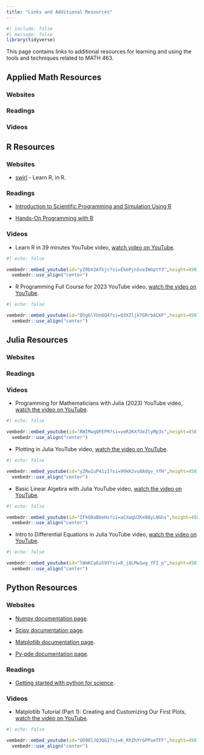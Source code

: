 ```yaml
---
title: "Links and Additional Resources"
---
```


```r
#| include: false
#| message: false
library(tidyverse)
```


This page contains links to additional resources for learning and using the tools and techniques related to MATH 463.

## Applied Math Resources

### Websites

### Readings

### Videos

## R Resources

### Websites

* [swirl](https://swirlstats.com/) - Learn R, in R.

### Readings

* [Introduction to Scientific Programming and Simulation Using R](https://nyu-cdsc.github.io/learningr/assets/simulation.pdf)

* [Hands-On Programming with R](https://rstudio-education.github.io/hopr/)

### Videos

*  Learn R in 39 minutes YouTube video, [watch video on YouTube](https://youtu.be/yZ0bV2Afkjc?si=EkmPjn5veIWGptY3).
  
```r
#| echo: false

vembedr::embed_youtube(id="yZ0bV2Afkjc?si=EkmPjn5veIWGptY3",height=450) %>%
  vembedr::use_align("center")
```

*  R Programming Full Course for 2023 YouTube video, [watch the video on YouTube](https://www.youtube.com/live/Q5g6lYUn6Q4?si=Q3XZljkTGRrbACKP).
  
```r
#| echo: false

vembedr::embed_youtube(id="Q5g6lYUn6Q4?si=Q3XZljkTGRrbACKP",height=450) %>%
  vembedr::use_align("center")
```

## Julia Resources

### Websites

### Readings

### Videos

*  Programming for Mathematicians with Julia (2023) YouTube video, [watch the video on YouTube](https://youtu.be/RWIMwqQFEPM?si=veR2KXfUeZlyMp3s).
  
```r
#| echo: false

vembedr::embed_youtube(id="RWIMwqQFEPM?si=veR2KXfUeZlyMp3s",height=450) %>%
  vembedr::use_align("center")
```


*  Plotting in Julia YouTube video, [watch the video on YouTube](https://youtu.be/yZRw1uP41zI?si=99kK2vu8Adgv_YfH).
  
```r
#| echo: false

vembedr::embed_youtube(id="yZRw1uP41zI?si=99kK2vu8Adgv_YfH",height=450) %>%
  vembedr::use_align("center")
```


*  Basic Linear Algebra with Julia YouTube video, [watch the video on YouTube](https://youtu.be/IFkQ0aB6eHs?si=aCXwqUZKeB8yLNGh).
  
```r
#| echo: false

vembedr::embed_youtube(id="IFkQ0aB6eHs?si=aCXwqUZKeB8yLNGhs",height=450) %>%
  vembedr::use_align("center")
```


*  Intro to Differential Equations in Julia YouTube video, [watch the video on YouTube](https://youtu.be/lWmKCa6ih9Y?si=R_j8LMw1wg_YFI_p).
  
```r
#| echo: false

vembedr::embed_youtube(id="lWmKCa6ih9Y?si=R_j8LMw1wg_YFI_p",height=450) %>%
  vembedr::use_align("center")
```


## Python Resources


### Websites

* [Numpy documentation page](https://numpy.org/).

* [Scipy documentation page](https://scipy.org/).

* [Matplotlib documentation page](https://matplotlib.org/).

* [Py-pde documentation page](https://py-pde.readthedocs.io/en/latest/getting_started.html).

### Readings

* [Getting started with python for science](https://scipy-lectures.org/intro/).

### Videos


*  Matplotlib Tutorial (Part 1): Creating and Customizing Our First Plots, [watch the video on YouTube](https://youtu.be/UO98lJQ3QGI?si=K_RhZhYrGPPoeTFF).
  
```r
#| echo: false

vembedr::embed_youtube(id="UO98lJQ3QGI?si=K_RhZhYrGPPoeTFF",height=450) %>%
  vembedr::use_align("center")
```